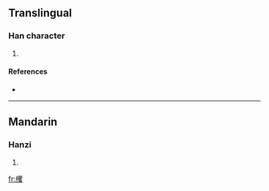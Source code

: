 ==Translingual==

===Han character===
{{Han char|rn=75|rad=木|as=20|sn=24|four=|canj=木月山水 (DBUE)}}

# {{defn|Han|sort=木20}}

====References====
* {{Han ref|kx=0564.060|dkj=15955|dj=0953.090|hdz=21325.140|uh=6B14|ud=27412}}

----

==Mandarin==

===Hanzi===
{{cmn-hanzi|pin=[[jué]] ([[jue2]])|wg=chüeh<sup>2</sup>}}

# {{defn|Mandarin|sort=木20}}

[[fr:欔]]